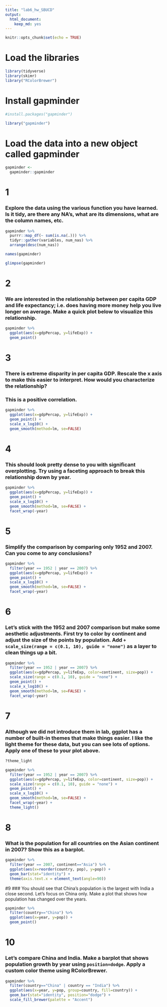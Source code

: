 ```yaml
---
title: "lab6_hw_SBUCD"
output: 
  html_document: 
    keep_md: yes
---
```


```r
knitr::opts_chunk$set(echo = TRUE)
```

# Load the libraries
```r
library(tidyverse)
library(skimr)
library("RColorBrewer")
```

# Install gapminder
```r
#install.packages("gapminder")
```

```r
library("gapminder")
```

# Load the data into a new object called gapminder
```r
gapminder <- 
  gapminder::gapminder
```

# 1
### Explore the data using the various function you have learned. Is it tidy, are there any NA's, what are its dimensions, what are the column names, etc.

```r
gapminder %>%
  purrr::map_df(~ sum(is.na(.))) %>%
  tidyr::gather(variables, num_nas) %>% 
  arrange(desc(num_nas))
```

```r
names(gapminder)
```

```r
glimpse(gapminder)
```

# 2
### We are interested in the relationship between per capita GDP and life expectancy; i.e. does having more money help you live longer on average. Make a quick plot below to visualize this relationship.

```r
gapminder %>%
  ggplot(aes(x=gdpPercap, y=lifeExp)) +
  geom_point()
```

# 3
### There is extreme disparity in per capita GDP. Rescale the x axis to make this easier to interpret. How would you characterize the relationship?

### This is a positive correlation.
```r
gapminder %>%
  ggplot(aes(x=gdpPercap, y=lifeExp)) +
  geom_point() +
  scale_x_log10() +
  geom_smooth(method=lm, se=FALSE)
```

# 4
### This should look pretty dense to you with significant overplotting. Try using a faceting approach to break this relationship down by year.

```r
gapminder %>%
  ggplot(aes(x=gdpPercap, y=lifeExp)) +
  geom_point() +
  scale_x_log10() +
  geom_smooth(method=lm, se=FALSE) +
  facet_wrap(~year)
```

# 5
### Simplify the comparison by comparing only 1952 and 2007. Can you come to any conclusions?

```r
gapminder %>%
  filter(year == 1952 | year == 2007) %>%
  ggplot(aes(x=gdpPercap, y=lifeExp)) +
  geom_point() +
  scale_x_log10() +
  geom_smooth(method=lm, se=FALSE) +
  facet_wrap(~year)
```

# 6
### Let's stick with the 1952 and 2007 comparison but make some aesthetic adjustments. First try to color by continent and adjust the size of the points by population. Add `+ scale_size(range = c(0.1, 10), guide = "none")` as a layer to clean things up a bit.

```r
gapminder %>%
  filter(year == 1952 | year == 2007) %>%
  ggplot(aes(x=gdpPercap, y=lifeExp, color=continent, size=pop)) +
  scale_size(range = c(0.1, 10), guide = "none") +
  geom_point() +
  scale_x_log10() +
  geom_smooth(method=lm, se=FALSE) +
  facet_wrap(~year)
```

# 7
### Although we did not introduce them in lab, ggplot has a number of built-in themes that make things easier. I like the light theme for these data, but you can see lots of options. Apply one of these to your plot above.

```r
?theme_light
```

```r
gapminder %>%
  filter(year == 1952 | year == 2007) %>%
  ggplot(aes(x=gdpPercap, y=lifeExp, color=continent, size=pop)) +
  scale_size(range = c(0.1, 10), guide = "none") +
  geom_point() +
  scale_x_log10() +
  geom_smooth(method=lm, se=FALSE) +
  facet_wrap(~year) +
  theme_light()
```

# 8
### What is the population for all countries on the Asian continent in 2007? Show this as a barplot.

```r
gapminder %>%
  filter(year == 2007, continent=="Asia") %>%
  ggplot(aes(x=reorder(country, pop), y=pop)) +
  geom_bar(stat="identity") +
  theme(axis.text.x = element_text(angle=90))
```

#9
### You should see that China's population is the largest with India a close second. Let's focus on China only. Make a plot that shows how population has changed over the years.

```r
gapminder %>%
  filter(country=="China") %>%
  ggplot(aes(x=year, y=pop)) +
  geom_point()
```

# 10
### Let's compare China and India. Make a barplot that shows population growth by year using `position=dodge`. Apply a custom color theme using RColorBrewer.

```r
gapminder %>%
  filter(country=="China" | country == "India") %>%
  ggplot(aes(x=year, y=pop, group=country, fill=country)) +
  geom_bar(stat="identity", position="dodge") +
  scale_fill_brewer(palette = "Accent")
```